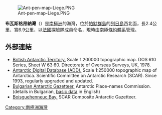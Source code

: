 [[Image:Ant-pen-map-Liege.PNG|thumb]]

{{coord|63|58|40|S|61|51|40|W|display=title}}

'''布瓦斯格昂納灣'''（{{lang-en|Boisguehenneuc Bay}}）是[[南極洲|南極洲]]的海灣，位於[[帕默群島|帕默群島]]的[[列日島|列日島]]西北面，長2.4公里、寬6.9公里，以[[法國|法國]]探險隊成員命名，現時由[[南極條約體系|南極條約體系]]管理。

==外部連結==
* [http://data.aad.gov.au/aadc/mapcat/display_map.cfm?map_id=3197 British Antarctic Territory.] {{Wayback|url=http://data.aad.gov.au/aadc/mapcat/display_map.cfm?map_id=3197 |date=20131110102903 }}  Scale 1:200000 topographic map.  DOS 610 Series, Sheet W 63 60.  Directorate of Overseas Surveys, UK, 1978.
* [http://www.add.scar.org Antarctic Digital Database (ADD).] {{Wayback|url=http://www.add.scar.org/ |date=20170305000653 }} Scale 1:250000 topographic map of Antarctica. Scientific Committee on Antarctic Research (SCAR). Since 1993, regularly upgraded and updated.
* [http://apcbg.org/gazet-bg.doc Bulgarian Antarctic Gazetteer.] {{Wayback|url=http://apcbg.org/gazet-bg.doc |date=20131012104624 }} Antarctic Place-names Commission. (details in Bulgarian, [http://apcbg.org/gazet.htm basic data] {{Wayback|url=http://apcbg.org/gazet.htm |date=20160304071225 }} in English)
* [https://data.aad.gov.au/aadc/gaz/scar/display_name.cfm?gaz_id=137725 Boisguehenneuc Bay.] SCAR Composite Antarctic Gazetteer.

{{Antarctica-geo-stub}}
[[Category:南極洲海灣|Category:南極洲海灣]]